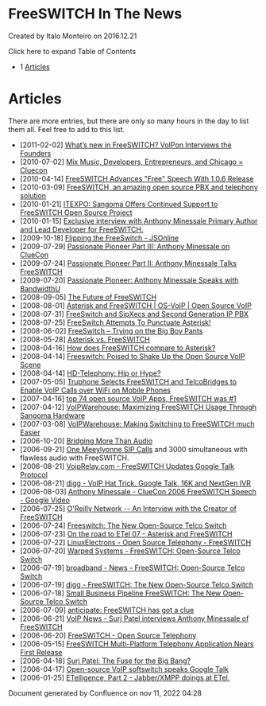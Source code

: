 
# FreeSWITCH In The News 

 Created by  Italo Monteiro on 2016.12.21

Click here to expand Table of Contents

* 1 [Articles](#articles)

# Articles

There are more entries, but there are only so many hours in the day to list them all. Feel free to add to this list.

* \[2011-02-02\] [What’s new in FreeSWITCH? VoIPon Interviews the Founders](http://blog.voipon.co.uk/whats-new-in-freeswitch-voipon-interiews-the-founders/)
* \[2010-07-02\] [Mix Music, Developers, Entrepreneurs, and Chicago = Cluecon](http://www.techistan.com/2010/07/02/mix-music-developers-entrepreneurs-and-chicago-cluecon/)
* \[2010-04-14\] [FreeSWITCH Advances "Free" Speech With 1.0.6 Release](http://www.linuxtoday.com/infrastructure/2010041400935PRNT)
* \[2010-03-09\] [FreeSWITCH, an amazing open source PBX and telephony solution](http://blog.toplingo.com/2010/03/09/freeswitch-open-source-pbx-telephony-voip/)
* \[2010-01-21\] [ITEXPO: Sangoma Offers Continued Support to FreeSWITCH Open Source Project](http://www.tmcnet.com/channels/voip-gateways/articles/73216-itexpo-sangoma-offers-continued-support-freeswitch-open-source.htm)
* \[2010-01-15\] [Exclusive interview with Anthony Minessale Primary Author and Lead Developer for FreeSWITCH.](http://voiptoday.org/index.php?option=com%5Fcontent&view=article&id=282:exclusive-interview-with-anthony-minessale-primary-author-and-lead-developer-for-freeswitch&catid=906:general)
* \[2009-10-18\] [Flipping the FreeSwitch - JSOnline](http://www.jsonline.com/business/64684137.html)
* \[2009-07-29\] [Passionate Pioneer Part III: Anthony Minessale on ClueCon](http://www.bandwidth.com/blog/2009/07/passionate-pioneer-iii-anthony-minessale-on-cluecon/)
* \[2009-07-24\] [Passionate Pioneer Part II: Anthony Minessale Talks FreeSWITCH](http://www.bandwidth.com/blog/2009/07/passionate-pioneer-part-ii-anthony-minessale-talks-freeswitch/)
* \[2009-07-20\] [Passionate Pioneer: Anthony Minessale Speaks with BandwidthU](http://www.bandwidth.com/blog/2009/07/anthony-minnesale-freeswitch-interview-part-i/)
* \[2008-09-05\] [The Future of FreeSWITCH](http://anders.com/cms/275/FreeSWITCH/ClueCon/Anthony.Minessale)
* \[2008-08-01\] [Asterisk and FreeSWITCH | OS-VoIP | Open Source VoIP](http://www.os-voip.com/2008/08/asterisk-and-freeswitch/)
* \[2008-07-31\] [FreeSwitch and SipXecs and Second Generation IP PBX](http://blog.voipsupply.com/freeswitch-and-sipxecs-and-second-generation-ip-pbx)
* \[2008-07-25\] [FreeSwitch Attempts To Punctuate Asterisk!](http://telecommonthly.com/2008/07/powerful-freeswitch-attempts-to-punctuate-asterisk/)
* \[2008-06-02\] [FreeSwitch – Trying on the Big Boy Pants](http://blog.voipsupply.com/freeswitch-trying-on-the-big-boy-pants)
* \[2008-05-28\] [Asterisk vs. FreeSWITCH](http://anders.com/cms/266)
* \[2008-04-16\] [How does FreeSWITCH compare to Asterisk?](http://www.freeswitch.org/node/117)
* \[2008-04-14\] [Freeswitch: Poised to Shake Up the Open Source VoIP Scene](http://ostatic.com/blog/freeswitch-poised-to-shake-up-the-open-source-voip-scene)
* \[2008-04-14\] [HD-Telephony: Hip or Hype?](http://www.zdnet.com/blog/greenfield/hd-telephony-hip-or-hype/217)
* \[2007-05-05\] [Truphone Selects FreeSWITCH and TelcoBridges to Enable VoIP Calls over WiFi on Mobile Phones](http://www.prweb.com/releases/2007/6/prweb530752.htm)
* \[2007-04-16\] [top 74 open source VoIP Apps, FreeSWITCH was #1](http://www.voipnow.org/2007/04/74%5Fopen%5Fsource%5F.html)
* \[2007-04-12\] [VoIPWarehouse: Maximizing FreeSWITCH Usage Through Sangoma Hardware](http://www.prlog.org/10013393-voipwarehouse-maximizing-freeswitch-usage-through-sangoma-hardware.html)
* \[2007-03-08\] [VoIPWarehouse: Making Switching to FreeSWITCH much Easier](http://www.prlog.org/10009913-voipwarehouse-making-switching-to-freeswitch-much-easier.html)
* \[2006-10-20\] [Bridging More Than Audio](http://www.freeswitch.org/article.php?id=51)
* \[2006-09-21\] [One Meeylyonne SIP Calls](http://www.freeswitch.org/article.php?id=50) and 3000 simultaneous with flawless audio with FreeSWITCH.
* \[2006-08-21\] [VoipRelay.com - FreeSWITCH Updates Google Talk Protocol](http://www.voiprelay.com/2006/08/21/freeswitch-updates-googletalk-protocol/)
* \[2006-08-21\] [digg - VoIP Hat Trick. Google Talk, 16K and NextGen IVR](http://digg.com/software/VoIP%5FHat%5FTrick%5FGoogleTalk%5F16K%5Fand%5FNextGen%5FIVR)
* \[2006-08-03\] [Anthony Minessale - ClueCon 2006 FreeSWITCH Speech - Google Video](http://video.google.com/videoplay?docid=-4613750174577358330)
* \[2006-07-25\] [O'Reilly Network -- An Interview with the Creator of FreeSWITCH](http://www.oreillynet.com/pub/a/etel/2006/07/25/an-interview-with-the-creator-of-freeswitch.html)
* \[2006-07-24\] [Freeswitch: The New Open-Source Telco Switch](http://www.technoclicks.com/article-2545.php)
* \[2006-07-23\] [On the road to ETel 07 - Asterisk and FreeSWITCH](http://www.oreillynet.com/etel/blog/2006/07/on%5Fthe%5Froad%5Fto%5Fetel%5F07%5Fasteris.html)
* \[2006-07-22\] [LinuxElectrons - Open Source Telephony - FreeSWITCH](http://www.linuxelectrons.com/News/RoundUp/20060722133055941)
* \[2006-07-20\] [Warped Systems - FreeSWITCH: Open-Source Telco Switch](http://www.warpedsystems.sk.ca/article.php?story=20060720103440395)
* \[2006-07-19\] [broadband - News - FreeSWITCH: Open-Source Telco Switch](http://www.broadbandreports.com/shownews/76525)
* \[2006-07-19\] [digg - FreeSWITCH: The New Open-Source Telco Switch](http://digg.com/linux%5Funix/Freeswitch%5FThe%5FNew%5FOpen-Source%5FTelco%5FSwitch)
* \[2006-07-18\] [Small Business Pipeline FreeSWITCH: The New Open-Source Telco Switch](http://www.smallbizpipeline.com/showArticle.jhtml?articleId=190500813)
* \[2006-07-09\] [anticipate: FreeSWITCH has got a clue](http://antecipate.blogspot.com/2006/07/freeswitch-has-got-clue.html)
* \[2006-06-21\] [VoIP News - Surj Patel interviews Anthony Minessale of FreeSWITCH](http://www.voip-news.com/news/features/tony-minnesale-freeswitch-voip-062106/)
* \[2006-06-20\] [FreeSWITCH - Open Source Telephony](http://www.voipuser.org/forum%5Ftopic%5F5983.html)
* \[2006-05-15\] [FreeSWITCH Multi-Platform Telephony Application Nears First Release](http://www.asteriskvoipnews.com/asterisk%5Fnews/freeswitch%5Fmultiplatform%5Ftelephony%5Fapplication%5Fnears%5Ffirst%5Frelease.html)
* \[2006-04-18\] [Surj Patel: The Fuse for the Big Bang?](http://www.voip-news.com/news/column-surj-patel-big-bang-041806/)
* \[2006-04-17\] [Open-source VoIP softswitch speaks Google Talk](http://thevoipdigest.com/open-source-voip-softswitch-speaks-googletalk.htm)
* \[2006-01-25\] [ETelligence, Part 2 - Jabber/XMPP doings at ETel.](http://www.saint-andre.com/blog/2006-01.html)

Document generated by Confluence on nov 11, 2022 04:28
